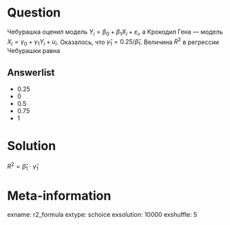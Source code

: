 Question
========
Чебурашка оценил модель $Y_i = \beta_0 + \beta_1 X_i + \varepsilon_i$, а Крокодил Гена — модель $X_i = \gamma_0 + \gamma_1 Y_i + u_i$.
Оказалось, что $\hat\gamma_1 = 0.25/\hat\beta_1$. Величина $R^2$ в регрессии Чебурашки равна

Answerlist
----------
* $0.25$
* $0$
* $0.5$
* $0.75$
* $1$


Solution
========
$R^2 = \hat\beta_1 \cdot \hat\gamma_1$

Meta-information
================
exname: r2_formula
extype: schoice
exsolution: 10000
exshuffle: 5
